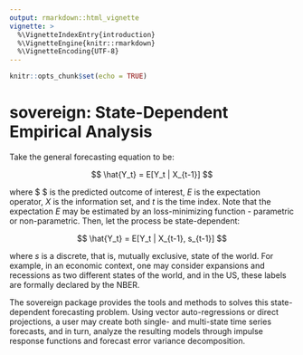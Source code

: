 ```yaml
---
output: rmarkdown::html_vignette
vignette: >
  %\VignetteIndexEntry{introduction}
  %\VignetteEngine{knitr::rmarkdown}
  %\VignetteEncoding{UTF-8}
---
```


```r
knitr::opts_chunk$set(echo = TRUE)
```

# sovereign: State-Dependent Empirical Analysis  


Take the general forecasting equation to be:

$$ \hat{Y_t} = E[Y_t | X_{t-1}] $$

where $ \hat{Y_t} $ is the predicted outcome of interest, $E$ is the expectation operator, $X$ is the information set, and $t$ is the time index. Note that the expectation $E$ may be estimated by an loss-minimizing function - parametric or non-parametric. Then, let the process be state-dependent:

$$ \hat{Y_t} = E[Y_t | X_{t-1}, s_{t-1}] $$

where $s$ is a discrete, that is, mutually exclusive, state of the world. For example, in an economic context, one may consider expansions and recessions as two different states of the world, and in the US, these labels are formally declared by the NBER.  

The sovereign package provides the tools and methods to solves this state-dependent forecasting problem. Using vector auto-regressions or direct projections, a user may create both single- and multi-state time series forecasts, and in turn, analyze the resulting models through impulse response functions and forecast error variance decomposition.  
